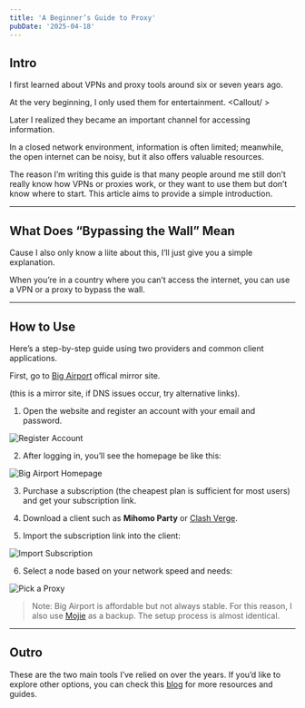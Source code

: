 ```yaml
---
title: 'A Beginner’s Guide to Proxy'
pubDate: '2025-04-18'
---
```


## Intro

I first learned about VPNs and proxy tools around six or seven years ago. 

At the very beginning, I only used them for entertainment. <Callout/ > 

Later I realized they became an important channel for accessing information.

In a closed network environment, information is often limited; meanwhile, the open internet can be noisy, but it also offers valuable resources.

The reason I’m writing this guide is that many people around me still don’t really know how VPNs or proxies work, or they want to use them but don’t know where to start. This article aims to provide a simple introduction.

---

## What Does “Bypassing the Wall” Mean

Cause I also only know a liite about this, I’ll just give you a simple explanation.

When you’re in a country where you can’t access the internet, you can use a VPN or a proxy to bypass the wall.

---

## How to Use

Here’s a step-by-step guide using two providers and common client applications.

First, go to [Big Airport](https://bigairport-mirror.com/) offical mirror site. 

(this is a mirror site, if DNS issues occur, try alternative links).

1. Open the website and register an account with your email and password.

![Register Account](./_assets/register-account.png)

2. After logging in, you’ll see the homepage be like this:

![Big Airport Homepage](./_assets/font-page.png)

3. Purchase a subscription (the cheapest plan is sufficient for most users) and get your subscription link.

4. Download a client such as **Mihomo Party** or [Clash Verge](https://github.com/clash-verge-rev/clash-verge-rev/releases/tag/v2.2.3).

5. Import the subscription link into the client:

![Import Subscription](./_assets/import-sub.png)

6. Select a node based on your network speed and needs:

![Pick a Proxy](./_assets/pick-your-proxy.png)

> Note: Big Airport is affordable but not always stable. For this reason, I also use [Mojie](https://mojie.me/#/dashboard) as a backup. The setup process is almost identical.

---

## Outro

These are the two main tools I’ve relied on over the years.
If you’d like to explore other options, you can check this [blog](https://clashx.pro/) for more resources and guides.